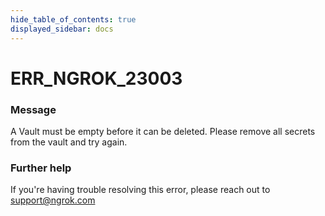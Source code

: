 ```yaml
---
hide_table_of_contents: true
displayed_sidebar: docs
---
```



# ERR_NGROK_23003

### Message

A Vault must be empty before it can be deleted. Please remove all secrets from the vault and try again.

<ErrorDetails error="err_ngrok_23003" />

### Further help

If you're having trouble resolving this error, please reach out to [support@ngrok.com](mailto:support@ngrok.com?subject=Help%20with%20ERR_NGROK_23003)
